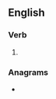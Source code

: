 ==English==

===Verb===
{{head|en|verb form}}

# {{en-past of|apprentice}}

===Anagrams===
* {{l|en|intercapped}}